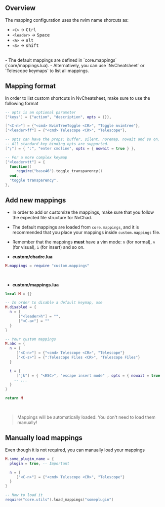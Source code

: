 ## Overview

The mapping configuration uses the nvim name shorcuts as:

- `<C>` -> <kbd>Ctrl</kbd>
- `<leader>` -> <kbd>Space</kbd>
- `<A>` -> <kbd>alt</kbd>
- `<S>` -> <kbd>shift</kbd>
<br/>
- The default mappings are defined in `core.mappings` (`core/mappings.lua). 
- Alternatively, you can use `NvCheatsheet` or `Telescope keymaps` to list all mappings.

## Mapping format

In order to list custom shortcuts in NvCheatsheet, make sure to use the following format

```lua
-- opts is an optional parameter
["keys"] = {"action", "description", opts = {}},

["<C-n>"] = {"<cmd> NvimTreeToggle <CR>", "Toggle nvimtree"},
["<leader>ff"] = {"<cmd> Telescope <CR>", "Telescope"},   

-- opts can have the props: buffer, silent, noremap, nowait and so on.
-- All standard key binding opts are supported. 
[";"] = { ":", "enter cmdline", opts = { nowait = true } },

-- For a more complex keymap
["<leader>tt"] = {
  function()
     require("base46").toggle_transparency()
  end,
  "toggle transparency",
},
```

## Add new mappings

- In order to add or customize the mappings, make sure that you follow the expected file structure for NvChad. 

- The default mappings are loaded from `core.mappings`, and it is recommended that you place your mappings inside `custom.mappings` file.

- Remember that the mappings **must** have a vim mode: `n` (for normal), `v` (for visual), `i` (for insert) and so on.

- **custom/chadrc.lua**

```lua
M.mappings = require "custom.mappings"
```
<br/>

- **custom/mappings.lua**

```lua
local M = {}

-- In order to disable a default keymap, use
M.disabled = {
  n = {
      ["<leader>h"] = "",
      ["<C-a>"] = ""
  }
}

-- Your custom mappings
M.abc = {
  n = {
     ["<C-n>"] = {"<cmd> Telescope <CR>", "Telescope"}
     ["<C-s>"] = {":Telescope Files <CR>", "Telescope Files"} 
  }

  i = {
     ["jk"] = { "<ESC>", "escape insert mode" , opts = { nowait = true }},
    -- ...
  }
}

return M
```

<br />

> Mappings will be automatically loaded. You don't need to load them manually!

## Manually load mappings

Even though it is not required, you can manually load your mappings

```lua
M.some_plugin_name = {
  plugin = true, -- Important

  n = {
     ["<C-n>"] = {"<cmd> Telescope <CR>", "Telescope"}
  }
}

-- Now to load it 
require("core.utils").load_mappings("someplugin")
```
